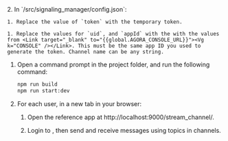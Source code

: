 <PlatformWrapper platform="web">
2. In `<samples-root>/src/signaling_manager/config.json`:

    1. Replace the value of `token` with the temporary token.

    1. Replace the values for `uid`, and `appId` with the with the values from <Link target="_blank" to="{{global.AGORA_CONSOLE_URL}}"><Vg k="CONSOLE" /></Link>. This must be the same app ID you used to generate the token. Channel name can be any string.

1. Open a command prompt in the project folder, and run the following command:

    ``` bash
    npm run build
    npm run start:dev
    ```
1. For each user, in a new tab in your browser:

    1. Open the reference app at http://localhost:9000/stream_channel/.

    1. Login to <Vg k="MESS" />, then send and receive messages using topics in channels.
  
</PlatformWrapper>